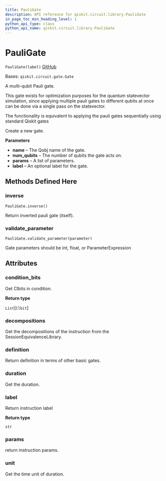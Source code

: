 ```yaml
---
title: PauliGate
description: API reference for qiskit.circuit.library.PauliGate
in_page_toc_min_heading_level: 1
python_api_type: class
python_api_name: qiskit.circuit.library.PauliGate
---
```


# PauliGate

<span id="qiskit.circuit.library.PauliGate" />

`PauliGate(label)` [GitHub](https://github.com/qiskit/qiskit/tree/stable/0.19/qiskit/circuit/library/generalized_gates/pauli.py "view source code")

Bases: `qiskit.circuit.gate.Gate`

A multi-qubit Pauli gate.

This gate exists for optimization purposes for the quantum statevector simulation, since applying multiple pauli gates to different qubits at once can be done via a single pass on the statevector.

The functionality is equivalent to applying the pauli gates sequentially using standard Qiskit gates

Create a new gate.

**Parameters**

*   **name** – The Qobj name of the gate.
*   **num\_qubits** – The number of qubits the gate acts on.
*   **params** – A list of parameters.
*   **label** – An optional label for the gate.

## Methods Defined Here

### inverse

<span id="qiskit.circuit.library.PauliGate.inverse" />

`PauliGate.inverse()`

Return inverted pauli gate (itself).

### validate\_parameter

<span id="qiskit.circuit.library.PauliGate.validate_parameter" />

`PauliGate.validate_parameter(parameter)`

Gate parameters should be int, float, or ParameterExpression

## Attributes

<span id="qiskit.circuit.library.PauliGate.condition_bits" />

### condition\_bits

Get Clbits in condition.

**Return type**

`List`\[`Clbit`]

<span id="qiskit.circuit.library.PauliGate.decompositions" />

### decompositions

Get the decompositions of the instruction from the SessionEquivalenceLibrary.

<span id="qiskit.circuit.library.PauliGate.definition" />

### definition

Return definition in terms of other basic gates.

<span id="qiskit.circuit.library.PauliGate.duration" />

### duration

Get the duration.

<span id="qiskit.circuit.library.PauliGate.label" />

### label

Return instruction label

**Return type**

`str`

<span id="qiskit.circuit.library.PauliGate.params" />

### params

return instruction params.

<span id="qiskit.circuit.library.PauliGate.unit" />

### unit

Get the time unit of duration.

